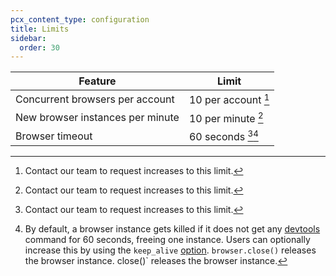 ```yaml
---
pcx_content_type: configuration
title: Limits
sidebar:
  order: 30
---
```



| Feature                                       | Limit                                                         |
| --------------------------------------------- | ------------------------------------------------------------- |
| Concurrent browsers per account               | 10 per account	[^1] 						                            	  |
| New browser instances per minute              | 10 per minute [^1]                                    					|
| Browser timeout                               | 60 seconds [^1][^2]                                           |

[^1]: Contact our team to request increases to this limit.
[^2]: By default, a browser instance gets killed if it does not get any [devtools](https://chromedevtools.github.io/devtools-protocol/) command for 60 seconds, freeing one instance. Users can optionally increase this by using the `keep_alive` [option](/browser-rendering/platform/puppeteer/#keep-alive). `browser.close()` releases the browser instance.
close()` releases the browser instance.
